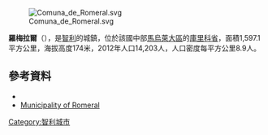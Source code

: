 [[Image:Comuna_de_Romeral.svg|right]]

'''羅梅拉爾'''（{{lang-es|Romeral}}），是[[智利|智利]]的城鎮，位於該國中部[[馬烏萊大區|馬烏萊大區]]的[[庫里科省|庫里科省]]，面積1,597.1平方公里，海拔高度174米，2012年人口14,203人，人口密度每平方公里8.9人。

{{Coord|34|56|S|71|19|W|display=title}}

==參考資料==
*{{cite web |url= http://www.ine.cl/canales/chile_estadistico/censos_poblacion_vivienda/censo_pobl_vivi.php |title= National Statistics Institute |accessdate= 9 September 2010 |language= es |archive-date= 2018-12-25 |archive-url= https://web.archive.org/web/20181225074911/http://www.ine.cl/error-404?aspxerrorpath=%2Fcanales%2Fchile_estadistico%2Fcensos_poblacion_vivienda%2Fcenso_pobl_vivi.php |dead-url= no }}
*[http://www.muniromeral.cl Municipality of Romeral] {{Wayback|url=http://www.muniromeral.cl/ |date=20150801203925 }}

{{Chile-geo-stub}}
[[Category:智利城市|Category:智利城市]]